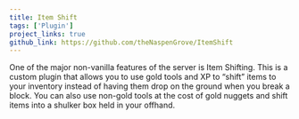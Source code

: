 ```yaml
---
title: Item Shift
tags: ['Plugin']
project_links: true
github_link: https://github.com/theNaspenGrove/ItemShift
---
```


One of the major non-vanilla features of the server is Item Shifting. This is a custom plugin that allows you to use gold tools and XP to “shift” items to your inventory instead of having them drop on the ground when you break a block. You can also use non-gold tools at the cost of gold nuggets and shift items into a shulker box held in your offhand. 